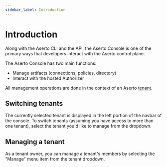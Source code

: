 ```yaml
---
sidebar_label: Introduction
---
```


# Introduction

Along with the Aserto CLI and the API, the Aserto Console is one of the primary ways 
that developers interact with the Aserto control plane.

The Aserto Console has two main functions:
* Manage artifacts (connections, policies, directory) 
* Interact with the hosted Authorizer

All management operations are done in the context of an Aserto [tenant](/docs/overview/tenant). 

## Switching tenants

The currently selected tenant is displayed in the left portion of the navbar of the console. To 
switch tenants (assuming you have access to more than one tenant), select the tenant you'd like to 
manage from the dropdown.

## Managing a tenant

As a tenant owner, you can manage a tenant's members by selecting the "Manage" menu item from the 
tenant dropdown.

